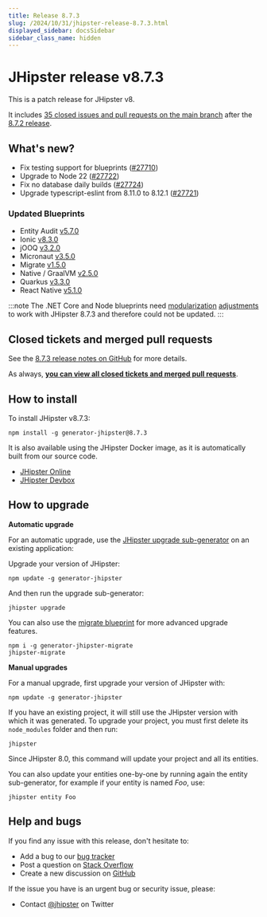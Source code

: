 ```yaml
---
title: Release 8.7.3
slug: /2024/10/31/jhipster-release-8.7.3.html
displayed_sidebar: docsSidebar
sidebar_class_name: hidden
---
```


# JHipster release v8.7.3

This is a patch release for JHipster v8.

It includes [35 closed issues and pull requests on the main branch](https://github.com/jhipster/generator-jhipster/issues?q=is:closed+milestone:8.7.3) after the [8.7.2 release](/2024/10/28/jhipster-release-8.7.2.html).

## What's new?

* Fix testing support for blueprints ([#27710](https://github.com/jhipster/generator-jhipster/pull/27710))
* Upgrade to Node 22 ([#27722](https://github.com/jhipster/generator-jhipster/pull/27722))
* Fix no database daily builds ([#27724](https://github.com/jhipster/generator-jhipster/pull/27724))
* Upgrade typescript-eslint from 8.11.0 to 8.12.1 ([#27721](https://github.com/jhipster/generator-jhipster/pull/27721))

### Updated Blueprints

* Entity Audit [v5.7.0](https://github.com/jhipster/generator-jhipster-entity-audit/releases/tag/v5.7.0)
* Ionic [v8.3.0](https://github.com/jhipster/generator-jhipster-ionic/releases/tag/v8.3.0)
* jOOQ [v3.2.0](https://github.com/jhipster/generator-jhipster-jooq/releases/tag/v3.2.0)
* Micronaut [v3.5.0](https://github.com/jhipster/generator-jhipster-micronaut/releases/tag/v3.5.0)
* Migrate [v1.5.0](https://github.com/jhipster/generator-jhipster-migrate/releases/tag/v1.5.0)
* Native / GraalVM [v2.5.0](https://github.com/jhipster/generator-jhipster-native/releases/tag/v2.5.0)
* Quarkus [v3.3.0](https://github.com/jhipster/generator-jhipster-quarkus/releases/tag/v3.3.0)
* React Native [v5.1.0](https://github.com/jhipster/generator-jhipster-react-native/releases/tag/v5.1.0)

:::note
The .NET Core and Node blueprints need [modularization](https://github.com/jhipster/generator-jhipster/issues/27764) [adjustments](https://github.com/jhipster/generator-jhipster-nodejs/issues/538) to work with JHipster 8.7.3 and therefore could not be updated.
:::

## Closed tickets and merged pull requests

See the [8.7.3 release notes on GitHub](https://github.com/jhipster/generator-jhipster/releases/tag/v8.7.3) for more details.

As always, **[you can view all closed tickets and merged pull requests](https://github.com/jhipster/generator-jhipster/issues?q=is:closed+milestone:8.7.3)**.

## How to install

To install JHipster v8.7.3:

```
npm install -g generator-jhipster@8.7.3
```

It is also available using the JHipster Docker image, as it is automatically built from our source code.

- [JHipster Online](https://start.jhipster.tech)
- [JHipster Devbox](https://github.com/jhipster/jhipster-devbox)

## How to upgrade

**Automatic upgrade**

For an automatic upgrade, use the [JHipster upgrade sub-generator](/upgrading-an-application/) on an existing application:

Upgrade your version of JHipster:

```
npm update -g generator-jhipster
```

And then run the upgrade sub-generator:

```
jhipster upgrade
```

You can also use the [migrate blueprint](https://github.com/jhipster/generator-jhipster-migrate) for more advanced upgrade features.

```
npm i -g generator-jhipster-migrate
jhipster-migrate
```

**Manual upgrades**

For a manual upgrade, first upgrade your version of JHipster with:

```
npm update -g generator-jhipster
```

If you have an existing project, it will still use the JHipster version with which it was generated.
To upgrade your project, you must first delete its `node_modules` folder and then run:

```
jhipster
```

Since JHipster 8.0, this command will update your project and all its entities.

You can also update your entities one-by-one by running again the entity sub-generator, for example if your entity is named _Foo_, use:

```
jhipster entity Foo
```

## Help and bugs

If you find any issue with this release, don't hesitate to:

- Add a bug to our [bug tracker](https://github.com/jhipster/generator-jhipster/issues?state=open)
- Post a question on [Stack Overflow](http://stackoverflow.com/tags/jhipster/info)
- Create a new discussion on [GitHub](https://github.com/jhipster/generator-jhipster/discussions)

If the issue you have is an urgent bug or security issue, please:

- Contact [@jhipster](https://twitter.com/jhipster) on Twitter
